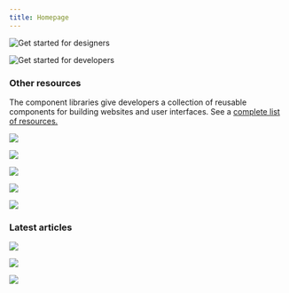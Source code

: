 ```yaml
---
title: Homepage
---
```


<FeatureCard
    href="/getting-started/designers"
    label="Start"
    title="Designing"
    margin="true"
    className="feature-tile--designers">

![Get started for designers](homepage/images/getting-started-designers.png)

</FeatureCard>
<FeatureCard
    href="/getting-started/developers"
    label="Start"
    title="Developing"
    className="feature-tile--developers">

![Get started for developers](homepage/images/getting-started-developers.png)

</FeatureCard>

### Other resources

The component libraries give developers a collection of reusable components for
building websites and user interfaces. See a
[complete list of resources.](/resources)

<Row className="tile--resource--no-margin tile--group">
<Column offsetLg="4" colLg="4" colMd="4" noGutterSm>
  <ResourceCard
    dark="true"
    title="Sketch libraries"
    href="/resources#theme-libraries"
    type="resource">

![](resources/images/sketch-icon.png)

  </ResourceCard>
</Column>
<Column colLg="4" colMd="4"  noGutterSm>
  <ResourceCard
    dark="true"
    title="Carbon Components"
    href="https://github.com/carbon-design-system/carbon/tree/master/packages/components"
    type="resource">

![](resources/images/github-icon-inverted.png)

  </ResourceCard>
</Column>
<Column offsetLg="4" colLg="4" colMd="4" noGutterSm>
  <ResourceCard
    dark="true"
    title="Carbon Components React"
    href="https://github.com/carbon-design-system/carbon/tree/master/packages/react"
    type="resource">

![](resources/images/github-icon-inverted.png)

  </ResourceCard>
</Column>
<Column colLg="4" colMd="4"  noGutterSm>
  <ResourceCard
    dark="true"
    title="Carbon Components Angular"
    href="https://github.com/ibm/carbon-components-angular"
    type="resource">

![](resources/images/github-icon-inverted.png)

  </ResourceCard>
</Column>
<Column offsetLg="4" colLg="4" colMd="4" noGutterSm>
  <ResourceCard
    dark="true"
    title="Carbon Components Vue"
    href="https://github.com/carbon-design-system/carbon-components-vue"
    type="resource">

![](resources/images/github-icon-inverted.png)

  </ResourceCard>
</Column>
</Row>

### Latest articles

<Row>
<Column offsetLg="4" colLg="4" colMd="4" noGutterMdLeft>
<ResourceCard
type="article"
    dark="true"
    title="Carbon June(ish) preview"
    author="Alison Joseph"
    date="June 13, 2019"
    href="https://medium.com/carbondesign/carbon-june-ish-preview-9c5843258933"
    >

![](/resources/images/june_option_3.png)

</ResourceCard>
</Column>
<Column colLg="4" colMd="4"  noGutterMdLeft>
<ResourceCard
    dark="true"
    type="article"
    title="Carbon v10.3.0 (May 2019)"
    author="Josh Black"
    date="June 6, 2019"
    href="https://medium.com/carbondesign/carbon-v10-3-0-may-2019-41b1f970f0ce"
    >

![](resources/images/10_3-image.png)

</ResourceCard>
</Column>
<Column colLg="4" colMd="4"  noGutterMdLeft>
<ResourceCard
    dark="true"
    type="article"
    title="Essentials: Learn to build with Carbon"
    author="Matt Rosno"
    date="May 15, 2019"
    href="https://medium.com/carbondesign/essentials-learn-to-build-with-carbon-1d11ce05125f"
    >

![](/resources/images/code_palette.png)

</ResourceCard>
</Column>
</Row>

